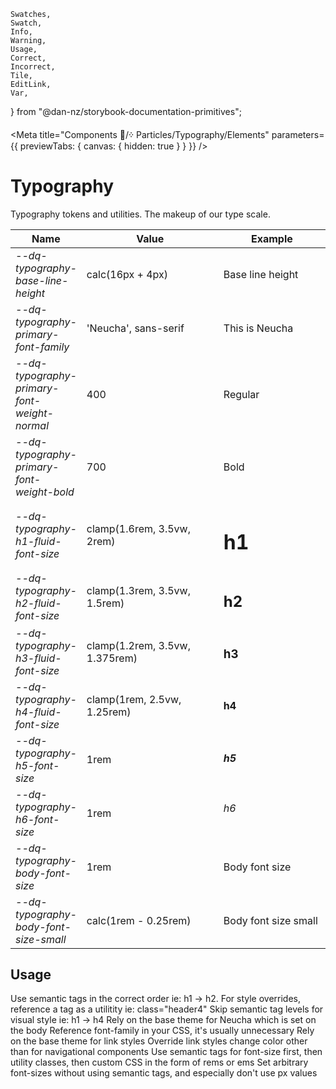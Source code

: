 	Swatches,
	Swatch,
	Info,
	Warning,
	Usage,
	Correct,
	Incorrect,
	Tile,
	EditLink,
	Var,
} from "@dan-nz/storybook-documentation-primitives";

<Meta title="Components 🧩/᠅ Particles/Typography/Elements"
parameters={{ previewTabs: { canvas: { hidden: true } } }} />

# Typography

Typography tokens and utilities. The makeup of our type scale.

<table width="100%">
  <thead>
    <tr>
      <th>Name</th>
      <th width="250">Value</th>
      <th width="200">Example</th>
    </tr>
  </thead>
  <tbody>
    <tr>
      <td>
        <Var>--dq-typography-base-line-height</Var>
      </td>
      <td>calc(16px + 4px)</td>
      <td>
        <span style={{font:"var(--dq-font-stack-default)"}}>
          Base line height
        </span>
      </td>
    </tr>
    <tr>
      <td>
        <Var>--dq-typography-primary-font-family</Var>
      </td>
      <td>'Neucha', sans-serif</td>
      <td>
        <span style={{font:"var(--dq-font-stack-default)"}}>
          This is Neucha
        </span>
      </td>
    </tr>
    <tr>
      <td>
        <Var>--dq-typography-primary-font-weight-normal</Var>
      </td>
      <td>400</td>
      <td>
        <span style={{
            font:"var(--dq-font-stack-default)",
            fontWeight: "var(--dq-typography-primary-font-weight-normal)",
          }}
        >
          Regular
        </span>
      </td>
    </tr>
    <tr>
      <td>
        <Var>--dq-typography-primary-font-weight-bold</Var>
      </td>
      <td>700</td>
      <td>
        <span style={{
            font:"var(--dq-font-stack-default)",
            fontWeight: "var(--dq-typography-primary-font-weight-bold)",
          }}
        >
          Bold
        </span>
      </td>
    </tr>
    <tr>
      <td>
        <Var>--dq-typography-h1-fluid-font-size</Var>
      </td>
      <td>clamp(1.6rem, 3.5vw, 2rem)</td>
      <td>
        <h1
          style={{
            lineHeight: "var(--dq-typography-base-line-height)",
            fontFamily: "var(--dq-typography-primary-font-family)"
          }}
        >
          h1
        </h1>
      </td>
    </tr>
    <tr>
      <td>
        <Var>--dq-typography-h2-fluid-font-size</Var>
      </td>
      <td>clamp(1.3rem, 3.5vw, 1.5rem)</td>
      <td>
        <h2
          style={{
            lineHeight: "var(--dq-typography-base-line-height)",
            fontFamily: "var(--dq-typography-primary-font-family)"
          }}
        >
          h2
        </h2>
      </td>
    </tr>
    <tr>
      <td>
        <Var>--dq-typography-h3-fluid-font-size</Var>
      </td>
      <td>clamp(1.2rem, 3.5vw, 1.375rem)</td>
      <td>
        <h3
          style={{
            lineHeight: "var(--dq-typography-base-line-height)",
            fontFamily: "var(--dq-typography-primary-font-family)"
          }}
        >
          h3
        </h3>
      </td>
    </tr>
    <tr>
      <td>
        <Var>--dq-typography-h4-fluid-font-size</Var>
      </td>
      <td>clamp(1rem, 2.5vw, 1.25rem)</td>
      <td>
        <h4
          style={{
            lineHeight: "var(--dq-typography-base-line-height)",
            fontFamily: "var(--dq-typography-primary-font-family)"
          }}
        >
          h4
        </h4>
      </td>
    </tr>
    <tr>
      <td>
        <Var>--dq-typography-h5-font-size</Var>
      </td>
      <td>1rem</td>
      <td>
        <h5
          style={{
            lineHeight: "var(--dq-typography-base-line-height)",
            fontFamily: "var(--dq-typography-primary-font-family)"
          }}
        >
          h5
        </h5>
      </td>
    </tr>
    <tr>
      <td>
        <Var>--dq-typography-h6-font-size</Var>
      </td>
      <td>1rem</td>
      <td>
        <h6
          style={{
            lineHeight: "var(--dq-typography-base-line-height)",
            fontFamily: "var(--dq-typography-primary-font-family)"
          }}
        >
          h6
        </h6>
      </td>
    </tr>
    <tr>
      <td>
        <Var>--dq-typography-body-font-size</Var>
      </td>
      <td>1rem</td>
      <td>
        <span style={{font:"var(--dq-font-stack-default)"}}>
          Body font size
        </span>
      </td>
    </tr>
    <tr>
      <td>
        <Var>--dq-typography-body-font-size-small</Var>
      </td>
      <td>calc(1rem - 0.25rem)</td>
      <td>
        <span style={{
            font:"var(--dq-font-stack-default)",
            fontSize: "var(--dq-typography-body-font-size-small)"
          }}
        >Body font size small
        </span>
      </td>
    </tr>

  </tbody>
</table>


## Usage

<Usage>
  <Correct>
    Use semantic tags in the correct order ie: h1 → h2. For style overrides,
    reference a tag as a utilitity ie: class="header4"
  </Correct>
  <Incorrect>Skip semantic tag levels for visual style ie: h1 → h4</Incorrect>
</Usage>
<Usage>
  <Correct>Rely on the base theme for Neucha which is set on the body</Correct>
  <Incorrect>
    Reference font-family in your CSS, it's usually unnecessary
  </Incorrect>
</Usage>
<Usage>
  <Correct>Rely on the base theme for link styles</Correct>
  <Incorrect>
    Override link styles change color other than for
    navigational components
  </Incorrect>
</Usage>
<Usage>
  <Correct>
    Use semantic tags for font-size first, then utility classes, then custom CSS
    in the form of rems or ems
  </Correct>
  <Incorrect>
    Set arbitrary font-sizes without using semantic tags, and especially don't
    use px values
  </Incorrect>
</Usage>

